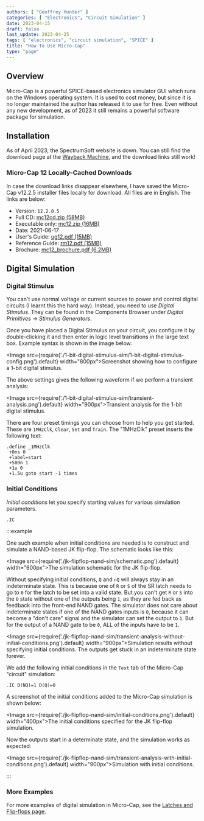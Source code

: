 ```yaml
---
authors: [ "Geoffrey Hunter" ]
categories: [ "Electronics", "Circuit Simulation" ]
date: 2023-04-15
draft: false
last_update: 2023-04-25
tags: [ "electronics", "circuit simulation", "SPICE" ]
title: "How To Use Micro-Cap"
type: "page"
---
```


<WarningIsNotes />
 
## Overview

Micro-Cap is a powerful SPICE-based electronics simulator GUI which runs on the Windows operating system. It is used to cost money, but since it is no longer maintained the author has released it to use for free. Even without any new development, as of 2023 it still remains a powerful software package for simulation.

## Installation

As of April 2023, the SpectrumSoft website is down. You can still find the download page at the [Wayback Machine](https://web.archive.org/web/20230214034946/http://www.spectrum-soft.com/download/download.shtm), and the download links still work!

### Micro-Cap 12 Locally-Cached Downloads

In case the download links disappear elsewhere, I have saved the Micro-Cap v12.2.5 installer files locally for download. All files are in English. The links are below:

* Version: `12.2.0.5`
* Full CD: [mc12cd.zip (58MB)](micro-cap-12-installer/mc12cd.zip)
* Executable only: [mc12.zip (16MB)](micro-cap-12-installer/mc12.zip)
* Date: 2021-06-17
* User's Guide: [ug12.pdf (15MB)](micro-cap-12-installer/ug12.pdf)
* Reference Guide: [rm12.pdf (15MB)](micro-cap-12-installer/rm12.pdf)
* Brochure: [mc12_brochure.pdf (6.2MB)](micro-cap-12-installer/mc12_brochure.pdf)


## Digital Simulation

### Digital Stimulus

You can't use normal voltage or current sources to power and control digital circuits (I learnt this the hard way). Instead, you need to use _Digital Stimulus_. They can be found in the Components Browser under _Digital Primitives -> Stimulus Generators_.

Once you have placed a Digital Stimulus on your circuit, you configure it by double-clicking it and then enter in logic level transitions in the large text box. Example syntax is shown in the image below:

<Image src={require('./1-bit-digital-stimulus-sim/1-bit-digital-stimulus-config.png').default} width="800px">Screenshot showing how to configure a 1-bit digital stimulus.</Image>

The above settings gives the following waveform if we perform a transient analysis:

<Image src={require('./1-bit-digital-stimulus-sim/transient-analysis.png').default} width="900px">Transient analysis for the 1-bit digital stimulus.</Image>

There are four preset timings you can choose from to help you get started. These are `1MHzClk`, `Clear`, `Set` and `Train`. The "1MHzClk" preset inserts the following text:

```text
.define _1MHzClk 
 +0ns 0 
 +label=start 
 +500n 1 
 +1u 0 
 +1.5u goto start -1 times
```

### Initial Conditions

_Initial conditions_ let you specify starting values for various simulation parameters.

`.IC`

:::example

One such example when initial conditions are needed is to construct and simulate a NAND-based JK flip-flop. The schematic looks like this:

<Image src={require('./jk-flipflop-nand-sim/schematic.png').default} width="600px">The simulation schematic for the JK flip-flop.</Image>

Without specifying initial conditions, `Q` and `nQ` will always stay in an indeterminate state. This is because one of `R` or `S` of the SR latch needs to go to `0` for the latch to be set into a valid state. But you can't get `R` or `S` into the `0` state without one of the outputs being `1`, as they are fed back as feedback into the front-end NAND gates. The simulator does not care about indeterminate states if one of the NAND gates inputs is `0`, because it can become a "don't care" signal and the simulator can set the output to `1`. But for the output of a NAND gate to be `0`, ALL of the inputs have to be `1`. 

<Image src={require('./jk-flipflop-nand-sim/transient-analysis-without-initial-conditions.png').default} width="900px">Simulation results without specifying initial conditions. The outputs get stuck in an indeterminate state forever.</Image>

We add the following initial conditions in the `Text` tab of the Micro-Cap "circuit" simulation:

```text
.IC D(NQ)=1 D(Q)=0
```

A screenshot of the initial conditions added to the Micro-Cap simulation is shown below:

<Image src={require('./jk-flipflop-nand-sim/initial-conditions.png').default} width="400px">The initial conditions specified for the JK flip-flop simulation.</Image>

Now the outputs start in a determinate state, and the simulation works as expected:

<Image src={require('./jk-flipflop-nand-sim/transient-analysis-with-initial-conditions.png').default} width="900px">Simulation with initial conditions.</Image>

:::

### More Examples

For more examples of digital simulation in Micro-Cap, see the [Latches and Flip-flops page](/electronics/circuit-design/digital-logic/latches-and-flip-flops/).
